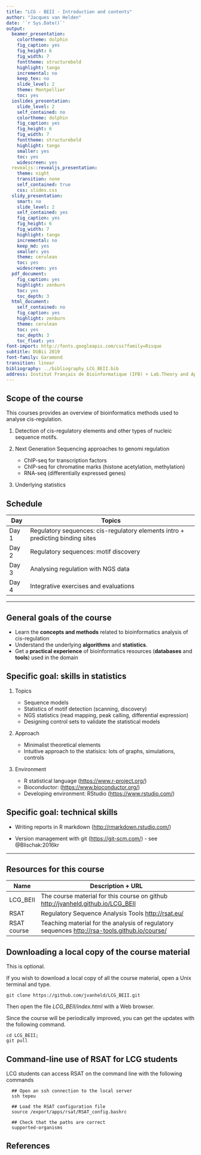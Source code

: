 ```yaml
---
title: "LCG - BEII - Introduction and contents"
author: "Jacques van Helden"
date: '`r Sys.Date()`'
output:
  beamer_presentation:
    colortheme: dolphin
    fig_caption: yes
    fig_height: 6
    fig_width: 7
    fonttheme: structurebold
    highlight: tango
    incremental: no
    keep_tex: no
    slide_level: 2
    theme: Montpellier
    toc: yes
  ioslides_presentation:
    slide_level: 2
    self_contained: no
    colortheme: dolphin
    fig_caption: yes
    fig_height: 6
    fig_width: 7
    fonttheme: structurebold
    highlight: tango
    smaller: yes
    toc: yes
    widescreen: yes
  revealjs::revealjs_presentation:
    theme: night
    transition: none
    self_contained: true
    css: slides.css
  slidy_presentation:
    smart: no
    slide_level: 2
    self_contained: yes
    fig_caption: yes
    fig_height: 6
    fig_width: 7
    highlight: tango
    incremental: no
    keep_md: yes
    smaller: yes
    theme: cerulean
    toc: yes
    widescreen: yes
  pdf_document:
    fig_caption: yes
    highlight: zenburn
    toc: yes
    toc_depth: 3
  html_document:
    self_contained: no
    fig_caption: yes
    highlight: zenburn
    theme: cerulean
    toc: yes
    toc_depth: 3
    toc_float: yes
font-import: http://fonts.googleapis.com/css?family=Risque
subtitle: DUBii 2019
font-family: Garamond
transition: linear
bibliography: ../bibliography_LCG_BEII.bib
address: Institut Français de Bioinformatique (IFB) + Lab.Theory and Approaches of Genome Complexity (TAGC), Inserm Unit U1090
---
```



## Scope of the course

This courses provides an overview of bioinformatics methods used to analyse cis-regulation. 

1. Detection of cis-regulatory elements and other types of nucleic sequence motifs.

2. Next Generation Sequencing approaches to genomi regulation

    - ChIP-seq for transcription factors
    - ChIP-seq for chromatine marks (histone acetylation, methylation)
    - RNA-seq (differentially expressed genes)
        
3. Underlying statistics

## Schedule

| Day    | Topics |
|--------|-----------------------------------------------------------|
| Day 1  | Regulatory sequences: cis-regulatory elements intro + predicting binding sites  |
| Day 2  | Regulatory sequences: motif discovery |
| Day 3  | Analysing regulation with NGS data |
| Day 4  | Integrative exercises and evaluations |



****************************************************************

## General goals of the course

- Learn the **concepts and methods** related to bioinformatics analysis of cis-regulation
- Understand the  underlying **algorithms** and **statistics**.
- Get a **practical experience** of bioinformatics resources (**databases** and **tools**) used in the domain

## Specific goal: skills in statistics

1. Topics

    - Sequence models
    - Statistics of motif detection (scanning, discovery)
    - NGS statistics (read mapping, peak calling, differential expression)
    - Designing control sets to validate the statistical models

2. Approach

    - Minimalist theoretical elements
    - Intuitive approach to the statisics: lots of graphs, simulations, controls

3. Environment

    - R statistical language (<https://www.r-project.org/>)
    - Bioconductor: (<https://www.bioconductor.org/>)
    - Developing environment: RStudio (<https://www.rstudio.com/>)

## Specific goal: technical skills

- Writing reports in R markdown (<http://rmarkdown.rstudio.com/>)

- Version management with git (<https://git-scm.com/>)
      - see @Blischak:2016kr

****************************************************************

## Resources for this course

| Name    | Description + URL |
|---------|-------------------------------------------------------------|
| LCG_BEII | The course material for this course on github <http://jvanheld.github.io/LCG_BEII> |
| RSAT | Regulatory Sequence Analysis Tools <http://rsat.eu/> |
| RSAT course | Teaching material for the analysis of regulatory sequences <http://rsa-tools.github.io/course/> |

## Downloading a local copy of the course material

This is optional. 

If you wish to download a local copy of all the course material, open a Unix terminal and type.

```
git clone https://github.com/jvanheld/LCG_BEII.git
```

Then open the file *LCG_BEII/index.html* with a Web browser.


Since the course will be periodically improved, you can get the updates with the following command. 

```
cd LCG_BEII; 
git pull
```

## Command-line use of RSAT for LCG students

LCG students can access RSAT on the command line with the following commands

```
  ## Open an ssh connection to the local server
  ssh tepeu

  ## Load the RSAT configuration file
  source /export/apps/rsat/RSAT_config.bashrc

  ## Check that the paths are correct
  supported-organisms
```


## References
